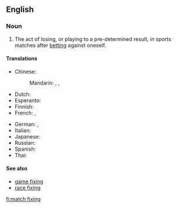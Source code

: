 ==English==
{{wikipedia}}

===Noun===
{{en-noun|-|head=[[match]] [[fixing]]}}

# {{label|en|sports}} The act of losing, or playing to a pre-determined result, in sports matches after [[betting]] against oneself.

====Translations====
{{trans-top|the act of losing, or playing to a pre-determined result}}
* Chinese:
*: Mandarin: {{t|cmn|假球|tr=jiǎqiú|sc=Hani}}, {{t|cmn|造馬|sc=Hani}}, {{t|cmn|造马|tr=zàomǎ|sc=Hani}}
* Dutch: {{t-needed|nl}}
* Esperanto: {{t-needed|eo}}
* Finnish: {{t|fi|sopupelaaminen}}
* French: {{t|fr|match arrangé|m}}, {{t|fr|match truqué|m}}
{{trans-mid}}
* German: {{t|de|Match-Fixing|n}}, {{t|de|Spielmanipulation|alt=Spielmanipulationen|f-p}}
* Italian: {{t-needed|it}}
* Japanese: {{t+|ja|八百長|tr=やおちょう, yaochō|sc=Jpan}}
* Russian: {{t|ru|договорно́й матч|m}}
* Spanish: {{t|es|amaño de partidos|m}}
* Thai: {{t-needed|th}}
{{trans-bottom}}

====See also====
* [[game fixing]]
* [[race fixing]]

[[fi:match fixing]]